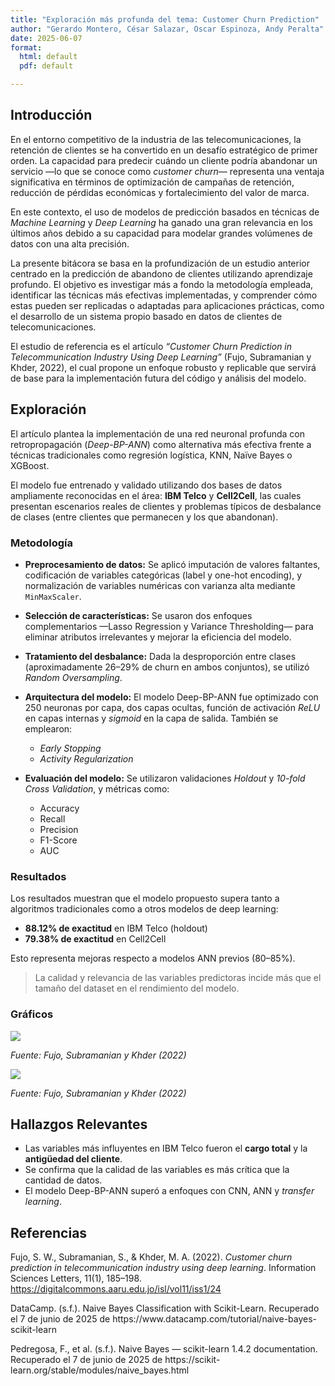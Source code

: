 ```yaml
---
title: "Exploración más profunda del tema: Customer Churn Prediction"
author: "Gerardo Montero, César Salazar, Oscar Espinoza, Andy Peralta"
date: 2025-06-07
format:
  html: default
  pdf: default

---
```


## Introducción

En el entorno competitivo de la industria de las telecomunicaciones, la retención de clientes se ha convertido en un desafío estratégico de primer orden. La capacidad para predecir cuándo un cliente podría abandonar un servicio —lo que se conoce como *customer churn*— representa una ventaja significativa en términos de optimización de campañas de retención, reducción de pérdidas económicas y fortalecimiento del valor de marca.

En este contexto, el uso de modelos de predicción basados en técnicas de *Machine Learning* y *Deep Learning* ha ganado una gran relevancia en los últimos años debido a su capacidad para modelar grandes volúmenes de datos con una alta precisión.

La presente bitácora se basa en la profundización de un estudio anterior centrado en la predicción de abandono de clientes utilizando aprendizaje profundo. El objetivo es investigar más a fondo la metodología empleada, identificar las técnicas más efectivas implementadas, y comprender cómo estas pueden ser replicadas o adaptadas para aplicaciones prácticas, como el desarrollo de un sistema propio basado en datos de clientes de telecomunicaciones.

El estudio de referencia es el artículo *“Customer Churn Prediction in Telecommunication Industry Using Deep Learning”* (Fujo, Subramanian y Khder, 2022), el cual propone un enfoque robusto y replicable que servirá de base para la implementación futura del código y análisis del modelo.

## Exploración

El artículo plantea la implementación de una red neuronal profunda con retropropagación (*Deep-BP-ANN*) como alternativa más efectiva frente a técnicas tradicionales como regresión logística, KNN, Naïve Bayes o XGBoost.

El modelo fue entrenado y validado utilizando dos bases de datos ampliamente reconocidas en el área: **IBM Telco** y **Cell2Cell**, las cuales presentan escenarios reales de clientes y problemas típicos de desbalance de clases (entre clientes que permanecen y los que abandonan).

### Metodología

-   **Preprocesamiento de datos:** Se aplicó imputación de valores faltantes, codificación de variables categóricas (label y one-hot encoding), y normalización de variables numéricas con varianza alta mediante `MinMaxScaler`.

-   **Selección de características:** Se usaron dos enfoques complementarios —Lasso Regression y Variance Thresholding— para eliminar atributos irrelevantes y mejorar la eficiencia del modelo.

-   **Tratamiento del desbalance:** Dada la desproporción entre clases (aproximadamente 26–29% de churn en ambos conjuntos), se utilizó *Random Oversampling*.

-   **Arquitectura del modelo:** El modelo Deep-BP-ANN fue optimizado con 250 neuronas por capa, dos capas ocultas, función de activación *ReLU* en capas internas y *sigmoid* en la capa de salida. También se emplearon:

    -   *Early Stopping*
    -   *Activity Regularization*

-   **Evaluación del modelo:** Se utilizaron validaciones *Holdout* y *10-fold Cross Validation*, y métricas como:

    -   Accuracy
    -   Recall
    -   Precision
    -   F1-Score
    -   AUC

### Resultados

Los resultados muestran que el modelo propuesto supera tanto a algoritmos tradicionales como a otros modelos de deep learning:

-   **88.12% de exactitud** en IBM Telco (holdout)
-   **79.38% de exactitud** en Cell2Cell

Esto representa mejoras respecto a modelos ANN previos (80–85%).

> La calidad y relevancia de las variables predictoras incide más que el tamaño del dataset en el rendimiento del modelo.

### Gráficos

![](imagenes/grafica_01.png)

*Fuente: Fujo, Subramanian y Khder (2022)*

![](imagenes/grafica_02.png)

*Fuente: Fujo, Subramanian y Khder (2022)*

## Hallazgos Relevantes

-   Las variables más influyentes en IBM Telco fueron el **cargo total** y la **antigüedad del cliente**.
-   Se confirma que la calidad de las variables es más crítica que la cantidad de datos.
-   El modelo Deep-BP-ANN superó a enfoques con CNN, ANN y *transfer learning*.

## Referencias

Fujo, S. W., Subramanian, S., & Khder, M. A. (2022). *Customer churn prediction in telecommunication industry using deep learning*. Information Sciences Letters, 11(1), 185–198. <https://digitalcommons.aaru.edu.jo/isl/vol11/iss1/24>

DataCamp. (s.f.). Naive Bayes Classification with Scikit-Learn. Recuperado el 7 de junio de 2025 de https://www.datacamp.com/tutorial/naive-bayes-scikit-learn

Pedregosa, F., et al. (s.f.). Naive Bayes — scikit-learn 1.4.2 documentation. Recuperado el 7 de junio de 2025 de https://scikit-learn.org/stable/modules/naive_bayes.html


